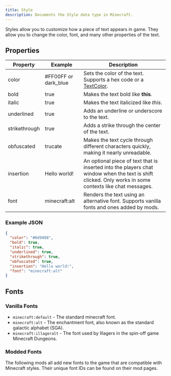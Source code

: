 ```yaml
---
title: Style
description: Documents the Style data type in Minecraft.
---
```


Styles allow you to customize how a piece of text appears in game. They allow you to change the color, font, and many
other properties of the text.

## Properties
| Property      | Example              | Description                                                                                                                                             |
|---------------|----------------------|---------------------------------------------------------------------------------------------------------------------------------------------------------|
| color         | #FF00FF or dark_blue | Sets the color of the text. Supports a hex code or a [TextColor](/minecraft/concepts/text/textcolor).                                                   |
| bold          | true                 | Makes the text bold like **this**.                                                                                                                      |
| italic        | true                 | Makes the text italicized like *this*.                                                                                                                  |
| underlined    | true                 | Adds an underline or underscore to the text.                                                                                                            |
| strikethrough | true                 | Adds a strike through the center of the text.                                                                                                           |
| obfuscated    | trucate              | Makes the text cycle through different characters quickly, making it nearly unreadable.                                                                 |
| insertion     | Hello world!         | An optional piece of text that is inserted into the players chat window when the text is shift clicked. Only works in some contexts like chat messages. |
| font          | minecraft:alt        | Renders the text using an alternative font. Supports vanilla fonts and ones added by mods.                                                              |

### Example JSON
```json
{
  "color": "#0d9488",
  "bold": true,
  "italic": true,
  "underlined": true,
  "strikethrough": true,
  "obfuscated": true,
  "insertion": "Hello world!",
  "font": "minecraft:alt"
}
```
## Fonts

### Vanilla Fonts
- `minecraft:default` - The standard minecraft font.
- `minecraft:alt` - The enchantment font, also known as the standard galactic alphabet (SGA).
- `minecraft:illageralt` - The font used by Illagers in the spin-off game Minecraft Dungeons.

### Modded Fonts
The following mods all add new fonts to the game that are compatible with Minecraft styles. Their unique font IDs can be
found on their mod pages.

<CardGrid>
    <ModCard projectId={393149}/>
    <ModCard projectId={396234}/>
    <ModCard projectId={965978}/>
</CardGrid>
